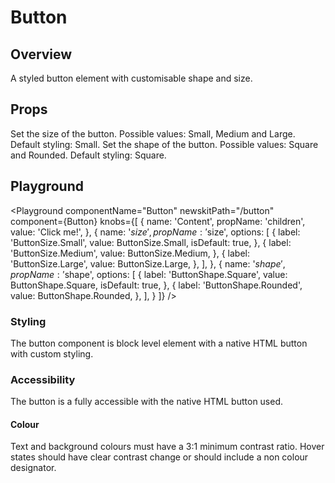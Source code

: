


# Button

## Overview

A styled button element with customisable shape and size.

## Props

<LegacyBlock marginTop="sizing040">
  <Prop name="$size" type="ButtonSize">
    Set the size of the button. Possible values: Small, Medium and Large. Default styling: Small.
  </Prop>
  <Prop name="$shape" type="ButtonShape">
    Set the shape of the button. Possible values: Square and Rounded. Default styling: Square.
  </Prop>
</LegacyBlock>

## Playground

<Playground
  componentName="Button"
  newskitPath="/button"
  component={Button}
  knobs={[
    {
      name: 'Content',
      propName: 'children',
      value: 'Click me!',
    },
    {
      name: '$size',
      propName: '$size',
      options: [
        {
          label: 'ButtonSize.Small',
          value: ButtonSize.Small,
          isDefault: true,
        },
        {
          label: 'ButtonSize.Medium',
          value: ButtonSize.Medium,
        },
        {
          label: 'ButtonSize.Large',
          value: ButtonSize.Large,
        },
      ],
    },
    {
      name: '$shape',
      propName: '$shape',
      options: [
        {
          label: 'ButtonShape.Square',
          value: ButtonShape.Square,
          isDefault: true,
        },
        {
          label: 'ButtonShape.Rounded',
          value: ButtonShape.Rounded,
        },
      ],
    }
  ]}
/>

### Styling

The button component is block level element with a native HTML button with custom styling.

### Accessibility

The button is a fully accessible with the native HTML button used.

#### Colour

Text and background colours must have a 3:1 minimum contrast ratio.
Hover states should have clear contrast change or should include a non colour designator.
